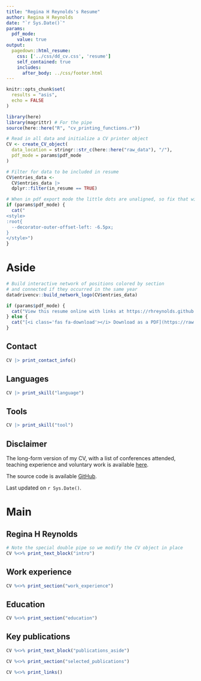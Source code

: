 ```yaml
---
title: "Regina H Reynolds's Resume"
author: Regina H Reynolds
date: "`r Sys.Date()`"
params:
  pdf_mode:
    value: true
output:
  pagedown::html_resume:
    css: ['../css/dd_cv.css', 'resume']
    self_contained: true
    includes:
      after_body: ../css/footer.html
---
```


```r
knitr::opts_chunk$set(
  results = "asis",
  echo = FALSE
)

library(here)
library(magrittr) # For the pipe
source(here::here("R", "cv_printing_functions.r"))

# Read in all data and initialize a CV printer object
CV <- create_CV_object(
  data_location = stringr::str_c(here::here("raw_data"), "/"),
  pdf_mode = params$pdf_mode
)

# Filter for data to be included in resume
CV$entries_data <-
  CV$entries_data |>
  dplyr::filter(in_resume == TRUE)
```


```r
# When in pdf export mode the little dots are unaligned, so fix that with some conditional CSS.
if (params$pdf_mode) {
  cat("
<style>
:root{
  --decorator-outer-offset-left: -6.5px;
}
</style>")
}
```


Aside
================================================================================

```r
# Build interactive network of positions colored by section
# and connected if they occurred in the same year
datadrivencv::build_network_logo(CV$entries_data)
```


```r
if (params$pdf_mode) {
  cat("View this resume online with links at https://rhreynolds.github.io/cv")
} else {
  cat("[<i class='fas fa-download'></i> Download as a PDF](https://raw.githubusercontent.com/RHReynolds/cv/main/docs/rhr_resume.pdf)")
}
```

Contact {#contact}
--------------------------------------------------------------------------------

```r
CV |> print_contact_info()
```

Languages {#languages}
--------------------------------------------------------------------------------

```r
CV |> print_skill("language")
```

Tools {#tools}
--------------------------------------------------------------------------------

```r
CV |> print_skill("tool")
```


Disclaimer {#disclaimer}
--------------------------------------------------------------------------------

The long-form version of my CV, with a list of conferences attended, teaching experience and voluntary work is available [here](https://rhreynolds.github.io/cv/). 

The source code is available [GitHub](https://github.com/RHReynolds/cv).

Last updated on `r Sys.Date()`.



Main
================================================================================

Regina H Reynolds {#title}
--------------------------------------------------------------------------------

```r
# Note the special double pipe so we modify the CV object in place
CV %<>% print_text_block("intro")
```

Work experience {data-icon=suitcase}
--------------------------------------------------------------------------------

```r
CV %<>% print_section("work_experience")
```

Education {data-icon=graduation-cap data-concise=true}
--------------------------------------------------------------------------------

```r
CV %<>% print_section("education")
```

Key publications {data-icon=book}
--------------------------------------------------------------------------------

::: aside
```r
CV %<>% print_text_block("publications_aside")
```
:::

```r
CV %<>% print_section("selected_publications")
```

```r
CV %<>% print_links()
```